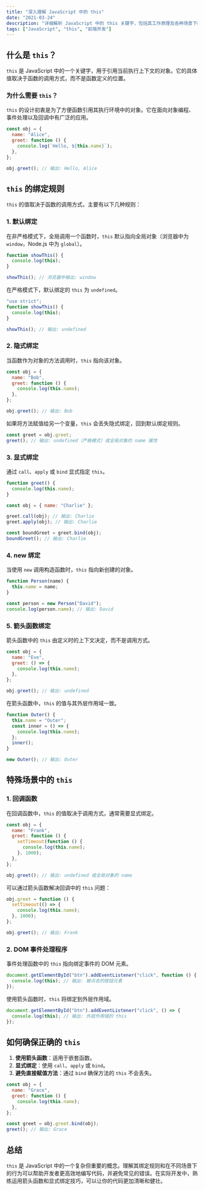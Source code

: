 ```yaml
---
title: "深入理解 JavaScript 中的 this"
date: "2021-03-24"
description: "详细解析 JavaScript 中的 this 关键字，包括其工作原理及各种场景下的行为"
tags: ["JavaScript", "this", "前端开发"]
---
```


## 什么是 `this`？

`this` 是 JavaScript 中的一个关键字，用于引用当前执行上下文的对象。它的具体值取决于函数的调用方式，而不是函数定义的位置。

### 为什么需要 `this`？

`this` 的设计初衷是为了方便函数引用其执行环境中的对象。它在面向对象编程、事件处理以及回调中有广泛的应用。

```javascript
const obj = {
  name: "Alice",
  greet: function () {
    console.log(`Hello, ${this.name}`);
  },
};

obj.greet(); // 输出: Hello, Alice
```

## `this` 的绑定规则

`this` 的值取决于函数的调用方式，主要有以下几种规则：

### 1. 默认绑定

在非严格模式下，全局调用一个函数时，`this` 默认指向全局对象（浏览器中为 `window`，Node.js 中为 `global`）。

```javascript
function showThis() {
  console.log(this);
}

showThis(); // 浏览器中输出: window
```

在严格模式下，默认绑定的 `this` 为 `undefined`。

```javascript
"use strict";
function showThis() {
  console.log(this);
}

showThis(); // 输出: undefined
```

### 2. 隐式绑定

当函数作为对象的方法调用时，`this` 指向该对象。

```javascript
const obj = {
  name: "Bob",
  greet: function () {
    console.log(this.name);
  },
};

obj.greet(); // 输出: Bob
```

如果将方法赋值给另一个变量，`this` 会丢失隐式绑定，回到默认绑定规则。

```javascript
const greet = obj.greet;
greet(); // 输出: undefined（严格模式）或全局对象的 name 属性
```

### 3. 显式绑定

通过 `call`、`apply` 或 `bind` 显式指定 `this`。

```javascript
function greet() {
  console.log(this.name);
}

const obj = { name: "Charlie" };

greet.call(obj); // 输出: Charlie
greet.apply(obj); // 输出: Charlie

const boundGreet = greet.bind(obj);
boundGreet(); // 输出: Charlie
```

### 4. new 绑定

当使用 `new` 调用构造函数时，`this` 指向新创建的对象。

```javascript
function Person(name) {
  this.name = name;
}

const person = new Person("David");
console.log(person.name); // 输出: David
```

### 5. 箭头函数绑定

箭头函数中的 `this` 由定义时的上下文决定，而不是调用方式。

```javascript
const obj = {
  name: "Eve",
  greet: () => {
    console.log(this.name);
  },
};

obj.greet(); // 输出: undefined
```

在箭头函数中，`this` 的值与其外层作用域一致。

```javascript
function Outer() {
  this.name = "Outer";
  const inner = () => {
    console.log(this.name);
  };
  inner();
}

new Outer(); // 输出: Outer
```

## 特殊场景中的 `this`

### 1. 回调函数

在回调函数中，`this` 的值取决于调用方式，通常需要显式绑定。

```javascript
const obj = {
  name: "Frank",
  greet: function () {
    setTimeout(function () {
      console.log(this.name);
    }, 1000);
  },
};

obj.greet(); // 输出: undefined 或全局对象的 name
```

可以通过箭头函数解决回调中的 `this` 问题：

```javascript
obj.greet = function () {
  setTimeout(() => {
    console.log(this.name);
  }, 1000);
};

obj.greet(); // 输出: Frank
```

### 2. DOM 事件处理程序

事件处理函数中的 `this` 指向绑定事件的 DOM 元素。

```javascript
document.getElementById("btn").addEventListener("click", function () {
  console.log(this); // 输出: 被点击的按钮元素
});
```

使用箭头函数时，`this` 将绑定到外层作用域。

```javascript
document.getElementById("btn").addEventListener("click", () => {
  console.log(this); // 输出: 外层作用域的 this
});
```

## 如何确保正确的 `this`

1. **使用箭头函数**：适用于嵌套函数。
2. **显式绑定**：使用 `call`、`apply` 或 `bind`。
3. **避免直接赋值方法**：通过 `bind` 确保方法的 `this` 不会丢失。

```javascript
const obj = {
  name: "Grace",
  greet: function () {
    console.log(this.name);
  },
};

const greet = obj.greet.bind(obj);
greet(); // 输出: Grace
```

## 总结

`this` 是 JavaScript 中的一个复杂但重要的概念。理解其绑定规则和在不同场景下的行为可以帮助开发者更高效地编写代码，并避免常见的错误。在实际开发中，熟练运用箭头函数和显式绑定技巧，可以让你的代码更加清晰和健壮。
